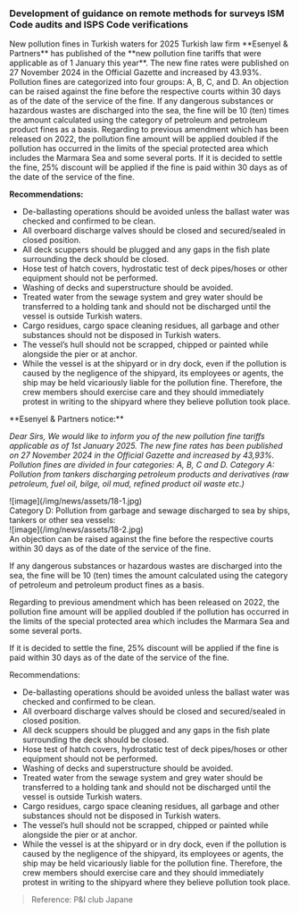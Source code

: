 ### **Development of guidance on remote methods for surveys ISM Code audits and ISPS Code verifications**

<div className='news-paragraph'>
New pollution fines in Turkish waters for 2025 Turkish law firm **Esenyel & Partners** has published of the **new pollution fine tariffs that were applicable as of 1 January this year**. The new fine rates were published on 27 November 2024 in the Official Gazette and increased by 43.93%. Pollution fines are categorized into four groups: A, B, C, and D. An objection can be raised against the fine before the respective courts within 30 days as of the date of the service of the fine. If any dangerous substances or hazardous wastes are discharged into the sea, the fine will be 10 (ten) times the amount calculated using the category of petroleum and petroleum product fines as a basis. Regarding to previous amendment which has been released on 2022, the pollution fine amount will be applied doubled if the pollution has occurred in the limits of the special protected area which includes the Marmara Sea and some several ports. If it is decided to settle the fine, 25% discount will be applied if the fine is paid within 30 days as of the date of the service of the fine.

**Recommendations:**
</div>

- De-ballasting operations should be avoided unless the ballast water was checked and confirmed to be clean. 
- All overboard discharge valves should be closed and secured/sealed in closed position.
- All deck scuppers should be plugged and any gaps in the fish plate surrounding the deck should be closed.
- Hose test of hatch covers, hydrostatic test of deck pipes/hoses or other equipment should not be performed. 
- Washing of decks and superstructure should be avoided. 
- Treated water from the sewage system and grey water should be transferred to a holding tank and should not be discharged until the vessel is outside Turkish waters. 
- Cargo residues, cargo space cleaning residues, all garbage and other substances should not be disposed in Turkish waters. 
- The vessel’s hull should not be scrapped, chipped or painted while alongside the pier or at anchor.
- While the vessel is at the shipyard or in dry dock, even if the pollution is caused by the negligence of the shipyard, its employees or agents, the ship may be held vicariously liable for the pollution fine. Therefore, the crew members should exercise care and they should immediately protest in writing to the shipyard where they believe pollution took place.

<div className='news-paragraph'>
**Esenyel & Partners notice:**

*Dear Sirs, We would like to inform you of the new pollution fine tariffs applicable as of 1st January 2025. The new fine rates has been published on 27 November 2024 in the Official Gazette and increased by 43,93%.
Pollution fines are divided in four categories: A, B, C and D. Category A: Pollution from tankers discharging petroleum products and derivatives (raw petroleum, fuel oil, bilge, oil mud, refined product oil waste etc.)*
</div>

<div className="news-image img-size_2">
![image](/img/news/assets/18-1.jpg)
</div>

<div className='news-paragraph'>
Category D: Pollution from garbage and sewage discharged to sea by ships, tankers or other sea vessels:
</div>

<div className="news-image img-size_2">
![image](/img/news/assets/18-2.jpg)
</div>

<div className='news-paragraph'>
An objection can be raised against the fine before the respective courts within 30 days as of the date of the service of the fine.

If any dangerous substances or hazardous wastes are discharged into the sea, the fine will be 10 (ten) times the amount calculated using the category of petroleum and petroleum product fines as a basis.

Regarding to previous amendment which has been released on 2022, the pollution fine amount will be applied doubled if the pollution has occurred in the limits of the special protected area which includes the Marmara Sea and some several ports.

If it is decided to settle the fine, 25% discount will be applied if the fine is paid within 30 days as of the date of the service of the fine.

Recommendations:
</div>

- De-ballasting operations should be avoided unless the ballast water was checked and confirmed to be clean.
- All overboard discharge valves should be closed and secured/sealed in closed position.
- All deck scuppers should be plugged and any gaps in the fish plate surrounding the deck should be closed.
- Hose test of hatch covers, hydrostatic test of deck pipes/hoses or other equipment should not be performed.
- Washing of decks and superstructure should be avoided.
- Treated water from the sewage system and grey water should be transferred to a holding tank and should not be discharged until the vessel is outside Turkish waters.
- Cargo residues, cargo space cleaning residues, all garbage and other substances should not be disposed in Turkish waters.
- The vessel’s hull should not be scrapped, chipped or painted while alongside the pier or at anchor.
- While the vessel is at the shipyard or in dry dock, even if the pollution is caused by the negligence of the shipyard, its employees or agents, the ship may be held vicariously liable for the pollution fine. Therefore, the crew members should exercise care and they should immediately protest in writing to the shipyard where they believe pollution took place.

> Reference: P&I club Japane